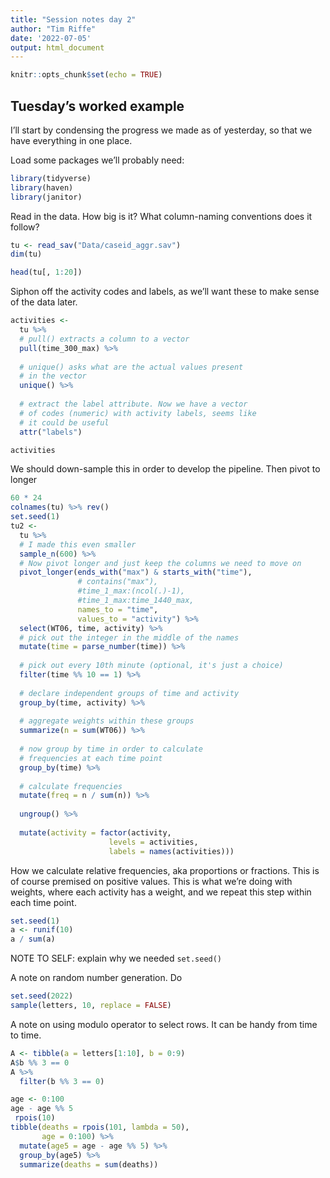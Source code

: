 ```yaml
---
title: "Session notes day 2"
author: "Tim Riffe"
date: '2022-07-05'
output: html_document
---
```


```r
knitr::opts_chunk$set(echo = TRUE)
```

## Tuesday's worked example

I'll start by condensing the progress we made as of yesterday, so that we have everything in one place.

Load some packages we'll probably need:
```r
library(tidyverse)
library(haven)
library(janitor)
```

Read in the data. How big is it? What column-naming conventions does it follow?
```r
tu <- read_sav("Data/caseid_aggr.sav")
dim(tu)

head(tu[, 1:20])
```

Siphon off the activity codes and labels, as we'll want these to make sense of the data later.
```r
activities <- 
  tu %>% 
  # pull() extracts a column to a vector
  pull(time_300_max) %>% 
  
  # unique() asks what are the actual values present
  # in the vector
  unique() %>% 
  
  # extract the label attribute. Now we have a vector
  # of codes (numeric) with activity labels, seems like
  # it could be useful
  attr("labels")

activities
```

We should down-sample this in order to develop the pipeline. Then pivot to longer

```r
60 * 24
colnames(tu) %>% rev()
set.seed(1)
tu2 <- 
  tu %>% 
  # I made this even smaller
  sample_n(600) %>% 
  # Now pivot longer and just keep the columns we need to move on
  pivot_longer(ends_with("max") & starts_with("time"),
               # contains("max"),
               #time_1_max:(ncol(.)-1),
               #time_1_max:time_1440_max,
               names_to = "time",
               values_to = "activity") %>% 
  select(WT06, time, activity) %>% 
  # pick out the integer in the middle of the names
  mutate(time = parse_number(time)) %>% 
  
  # pick out every 10th minute (optional, it's just a choice)
  filter(time %% 10 == 1) %>% 
  
  # declare independent groups of time and activity
  group_by(time, activity) %>% 
  
  # aggregate weights within these groups
  summarize(n = sum(WT06)) %>% 
  
  # now group by time in order to calculate 
  # frequencies at each time point
  group_by(time) %>% 
  
  # calculate frequencies
  mutate(freq = n / sum(n)) %>% 
  
  ungroup() %>% 
  
  mutate(activity = factor(activity,
                      levels = activities,
                      labels = names(activities)))
```

How we calculate relative frequencies, aka proportions or fractions. This is of course premised on positive values. This is what we're doing with weights, where each activity has a weight, and we repeat this step within each time point.
```r
set.seed(1)
a <- runif(10)
a / sum(a)
```


NOTE TO SELF: explain why we needed `set.seed()`

A note on random number generation. Do
```r
set.seed(2022)
sample(letters, 10, replace = FALSE)
```

A note on using modulo operator to select rows. It can be handy from time to time.
```r
A <- tibble(a = letters[1:10], b = 0:9)
A$b %% 3 == 0
A %>% 
  filter(b %% 3 == 0)

age <- 0:100
age - age %% 5
 rpois(10)
tibble(deaths = rpois(101, lambda = 50),
       age = 0:100) %>% 
  mutate(age5 = age - age %% 5) %>% 
  group_by(age5) %>% 
  summarize(deaths = sum(deaths))
```

